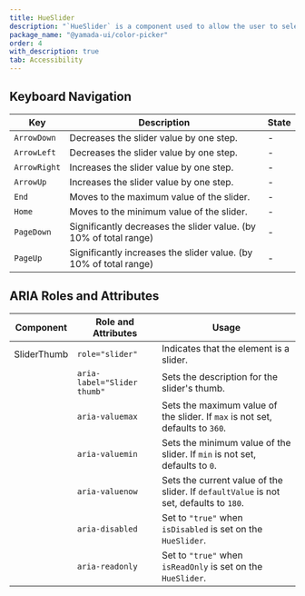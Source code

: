 ```yaml
---
title: HueSlider
description: "`HueSlider` is a component used to allow the user to select a color hue."
package_name: "@yamada-ui/color-picker"
order: 4
with_description: true
tab: Accessibility
---
```


## Keyboard Navigation

| Key          | Description                                                       | State |
| ------------ | ----------------------------------------------------------------- | ----- |
| `ArrowDown`  | Decreases the slider value by one step.                           | -     |
| `ArrowLeft`  | Decreases the slider value by one step.                           | -     |
| `ArrowRight` | Increases the slider value by one step.                           | -     |
| `ArrowUp`    | Increases the slider value by one step.                           | -     |
| `End`        | Moves to the maximum value of the slider.                         | -     |
| `Home`       | Moves to the minimum value of the slider.                         | -     |
| `PageDown`   | Significantly decreases the slider value. (by 10% of total range) | -     |
| `PageUp`     | Significantly increases the slider value. (by 10% of total range) | -     |

## ARIA Roles and Attributes

| Component   | Role and Attributes         | Usage                                                                                  |
| ----------- | --------------------------- | -------------------------------------------------------------------------------------- |
| SliderThumb | `role="slider"`             | Indicates that the element is a slider.                                                |
|             | `aria-label="Slider thumb"` | Sets the description for the slider's thumb.                                           |
|             | `aria-valuemax`             | Sets the maximum value of the slider. If `max` is not set, defaults to `360`.          |
|             | `aria-valuemin`             | Sets the minimum value of the slider. If `min` is not set, defaults to `0`.            |
|             | `aria-valuenow`             | Sets the current value of the slider. If `defaultValue` is not set, defaults to `180`. |
|             | `aria-disabled`             | Set to `"true"` when `isDisabled` is set on the `HueSlider`.                           |
|             | `aria-readonly`             | Set to `"true"` when `isReadOnly` is set on the `HueSlider`.                           |
